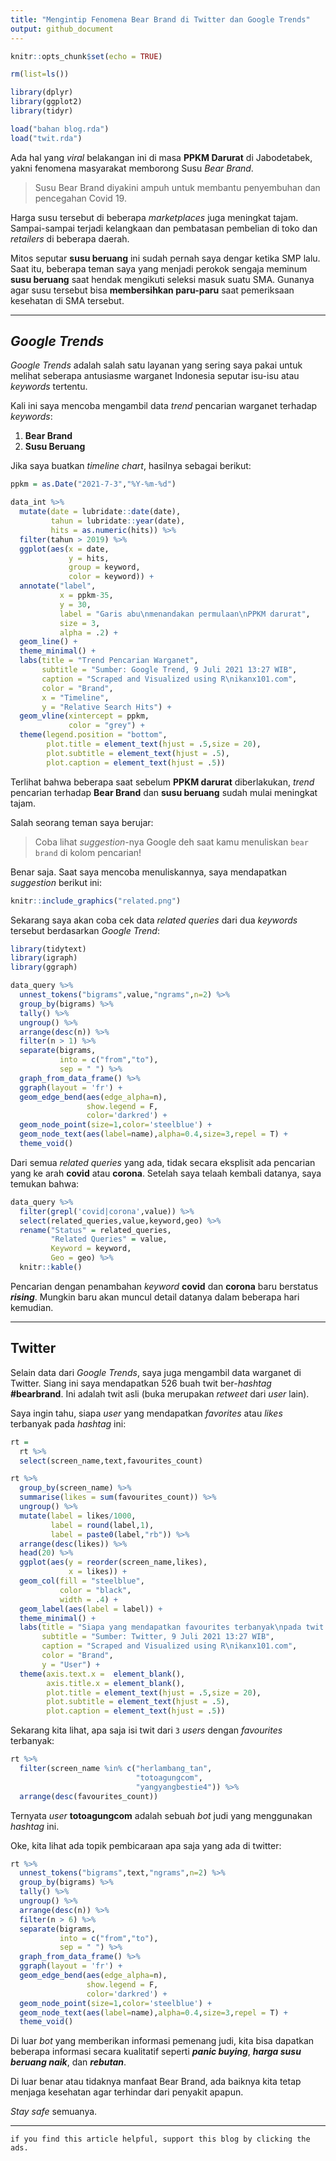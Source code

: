 ```yaml
---
title: "Mengintip Fenomena Bear Brand di Twitter dan Google Trends"
output: github_document
---
```


```r
knitr::opts_chunk$set(echo = TRUE)

rm(list=ls())

library(dplyr)
library(ggplot2)
library(tidyr)

load("bahan blog.rda")
load("twit.rda")
```

Ada hal yang _viral_ belakangan ini di masa __PPKM Darurat__ di Jabodetabek, yakni fenomena masyarakat memborong Susu _Bear Brand_.

> Susu Bear Brand diyakini ampuh untuk membantu penyembuhan dan pencegahan Covid 19.

Harga susu tersebut di beberapa _marketplaces_ juga meningkat tajam. Sampai-sampai terjadi kelangkaan dan pembatasan pembelian di toko dan _retailers_ di beberapa daerah.

Mitos seputar __susu beruang__ ini sudah pernah saya dengar ketika SMP lalu. Saat itu, beberapa teman saya yang menjadi perokok sengaja meminum __susu beruang__ saat hendak mengikuti seleksi masuk suatu SMA. Gunanya agar susu tersebut bisa __membersihkan paru-paru__ saat pemeriksaan kesehatan di SMA tersebut.

---

## _Google Trends_

_Google Trends_ adalah salah satu layanan yang sering saya pakai untuk melihat seberapa antusiasme warganet Indonesia seputar isu-isu atau _keywords_ tertentu.

Kali ini saya mencoba mengambil data _trend_ pencarian warganet terhadap _keywords_:

1. __Bear Brand__
1. __Susu Beruang__

Jika saya buatkan _timeline chart_, hasilnya sebagai berikut:

```r
ppkm = as.Date("2021-7-3","%Y-%m-%d")

data_int %>%
  mutate(date = lubridate::date(date),
         tahun = lubridate::year(date),
         hits = as.numeric(hits)) %>%
  filter(tahun > 2019) %>% 
  ggplot(aes(x = date,
             y = hits,
             group = keyword,
             color = keyword)) +
  annotate("label",
           x = ppkm-35,
           y = 30,
           label = "Garis abu\nmenandakan permulaan\nPPKM darurat",
           size = 3,
           alpha = .2) +
  geom_line() +
  theme_minimal() +
  labs(title = "Trend Pencarian Warganet",
       subtitle = "Sumber: Google Trend, 9 Juli 2021 13:27 WIB",
       caption = "Scraped and Visualized using R\nikanx101.com",
       color = "Brand",
       x = "Timeline",
       y = "Relative Search Hits") +
  geom_vline(xintercept = ppkm,
             color = "grey") +
  theme(legend.position = "bottom",
        plot.title = element_text(hjust = .5,size = 20),
        plot.subtitle = element_text(hjust = .5),
        plot.caption = element_text(hjust = .5))


```

Terlihat bahwa beberapa saat sebelum __PPKM darurat__ diberlakukan, _trend_ pencarian terhadap __Bear Brand__ dan __susu beruang__ sudah mulai meningkat tajam.

Salah seorang teman saya berujar:

> Coba lihat _suggestion_-nya Google deh saat kamu menuliskan `bear brand` di kolom pencarian!

Benar saja. Saat saya mencoba menuliskannya, saya mendapatkan _suggestion_ berikut ini:

```r
knitr::include_graphics("related.png")
```

Sekarang saya akan coba cek data _related queries_ dari dua _keywords_ tersebut berdasarkan _Google Trend_:

```r
library(tidytext)
library(igraph)
library(ggraph)

data_query %>% 
  unnest_tokens("bigrams",value,"ngrams",n=2) %>% 
  group_by(bigrams) %>% 
  tally() %>% 
  ungroup() %>% 
  arrange(desc(n)) %>% 
  filter(n > 1) %>% 
  separate(bigrams,
           into = c("from","to"),
           sep = " ") %>% 
  graph_from_data_frame() %>% 
  ggraph(layout = 'fr') +
  geom_edge_bend(aes(edge_alpha=n),
                 show.legend = F,
                 color='darkred') +
  geom_node_point(size=1,color='steelblue') +
  geom_node_text(aes(label=name),alpha=0.4,size=3,repel = T) +
  theme_void()
```

Dari semua _related queries_ yang ada, tidak secara eksplisit ada pencarian yang ke arah __covid__ atau __corona__. Setelah saya telaah kembali datanya, saya temukan bahwa:

```r
data_query %>% 
  filter(grepl('covid|corona',value)) %>% 
  select(related_queries,value,keyword,geo) %>% 
  rename("Status" = related_queries,
         "Related Queries" = value,
         Keyword = keyword,
         Geo = geo) %>% 
  knitr::kable()
```

Pencarian dengan penambahan _keyword_ __covid__ dan __corona__ baru berstatus ___rising___. Mungkin baru akan muncul detail datanya dalam beberapa hari kemudian.

---

## Twitter

Selain data dari _Google Trends_, saya juga mengambil data warganet di Twitter. Siang ini saya mendapatkan 526 buah twit ber-_hashtag_ __#bearbrand__. Ini adalah twit asli (buka merupakan _retweet_ dari _user_ lain).

Saya ingin tahu, siapa _user_ yang mendapatkan _favorites_ atau _likes_ terbanyak pada _hashtag_ ini:

```r
rt =
  rt %>% 
  select(screen_name,text,favourites_count)

rt %>% 
  group_by(screen_name) %>% 
  summarise(likes = sum(favourites_count)) %>% 
  ungroup() %>% 
  mutate(label = likes/1000,
         label = round(label,1),
         label = paste0(label,"rb")) %>% 
  arrange(desc(likes)) %>% 
  head(20) %>% 
  ggplot(aes(y = reorder(screen_name,likes),
             x = likes)) +
  geom_col(fill = "steelblue",
           color = "black",
           width = .4) +
  geom_label(aes(label = label)) +
  theme_minimal() +
  labs(title = "Siapa yang mendapatkan favourites terbanyak\npada twit #bearbrand?",
       subtitle = "Sumber: Twitter, 9 Juli 2021 13:27 WIB",
       caption = "Scraped and Visualized using R\nikanx101.com",
       color = "Brand",
       y = "User") +
  theme(axis.text.x =  element_blank(),
        axis.title.x = element_blank(),
        plot.title = element_text(hjust = .5,size = 20),
        plot.subtitle = element_text(hjust = .5),
        plot.caption = element_text(hjust = .5))
```

Sekarang kita lihat, apa saja isi twit dari `3` _users_ dengan _favourites_ terbanyak:

```r
rt %>% 
  filter(screen_name %in% c("herlambang_tan",
                            "totoagungcom",
                            "yangyangbestie4")) %>% 
  arrange(desc(favourites_count))
```


Ternyata _user_ __totoagungcom__ adalah sebuah _bot_ judi yang menggunakan _hashtag_ ini.

Oke, kita lihat ada topik pembicaraan apa saja yang ada di twitter:

```r
rt %>% 
  unnest_tokens("bigrams",text,"ngrams",n=2) %>% 
  group_by(bigrams) %>% 
  tally() %>% 
  ungroup() %>% 
  arrange(desc(n)) %>% 
  filter(n > 6) %>% 
  separate(bigrams,
           into = c("from","to"),
           sep = " ") %>% 
  graph_from_data_frame() %>% 
  ggraph(layout = 'fr') +
  geom_edge_bend(aes(edge_alpha=n),
                 show.legend = F,
                 color='darkred') +
  geom_node_point(size=1,color='steelblue') +
  geom_node_text(aes(label=name),alpha=0.4,size=3,repel = T) +
  theme_void()
```

Di luar _bot_ yang memberikan informasi pemenang judi, kita bisa dapatkan beberapa informasi secara kualitatif seperti ___panic buying___, ___harga susu beruang naik___, dan ___rebutan___.

Di luar benar atau tidaknya manfaat Bear Brand, ada baiknya kita tetap menjaga kesehatan agar terhindar dari penyakit apapun.

_Stay safe_ semuanya.

---

`if you find this article helpful, support this blog by clicking the ads.`